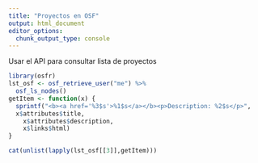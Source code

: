 ```yaml
---
title: "Proyectos en OSF"
output: html_document
editor_options: 
  chunk_output_type: console
---
```


Usar el API para consultar lista de proyectos
```r
library(osfr)
lst_osf <- osf_retrieve_user("me") %>%
  osf_ls_nodes()
getItem <- function(x) {
  sprintf("<b><a href='%3$s'>%1$s</a></b><p>Description: %2$s</p>",
  x$attributes$title,
    x$attributes$description,
    x$links$html)
}
```

```r
cat(unlist(lapply(lst_osf[[3]],getItem)))
```


